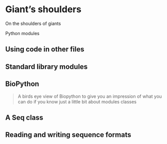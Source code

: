 
<!-- TODO: Add chapter "On the shoulders of giants" -->

# Giant's shoulders


On the shoulders of giants

Python modules


## Using code in other files {.unnumbered}


## Standard library modules {.unnumbered}


## BioPython {.unnumbered}

> A birds eye view of Biopython to give you an impression of what you can do if you know just a little bit about modules classes

## A Seq class {.unnumbered}



## Reading and writing sequence formats {.unnumbered}


